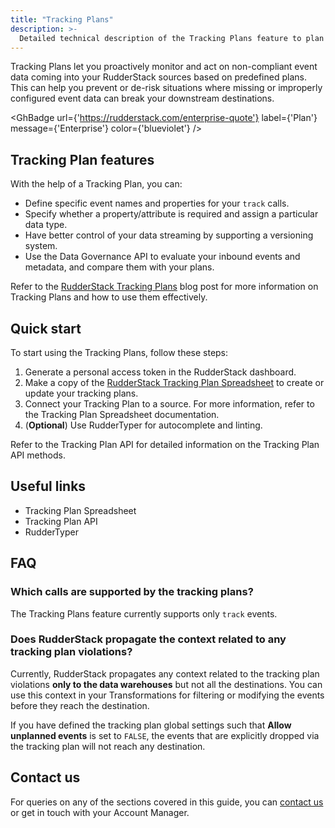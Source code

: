 ```yaml
---
title: "Tracking Plans"
description: >-
  Detailed technical description of the Tracking Plans feature to plan and monitor your event data.
---
```


Tracking Plans let you proactively monitor and act on non-compliant event data coming into your RudderStack sources based on predefined plans. This can help you prevent or de-risk situations where missing or improperly configured event data can break your downstream destinations.

<GhBadge
  url={'https://rudderstack.com/enterprise-quote'}
  label={'Plan'}
  message={'Enterprise'}
  color={'blueviolet'}
/>

## Tracking Plan features

With the help of a Tracking Plan, you can:

* Define specific event names and properties for your `track` calls.
* Specify whether a property/attribute is required and assign a particular data type.
* Have better control of your data streaming by supporting a versioning system.
* Use the <Link to="/data-governance/rudderstack-data-governance-api">Data Governance API</Link> to evaluate your inbound events and metadata, and compare them with your plans.

<div class="infoBlock">
Refer to the <a href="https://rudderstack.com/blog/dogfooding-at-rudderstack-tracking-plans-part-1/">RudderStack Tracking Plans</a> blog post for more information on Tracking Plans and how to use them effectively.
</div>

## Quick start

To start using the Tracking Plans, follow these steps:

1. Generate a <Link to="/rudderstack-api/personal-access-tokens">personal access token</Link> in the RudderStack dashboard.
2. Make a copy of the [RudderStack Tracking Plan Spreadsheet](https://docs.google.com/spreadsheets/d/1QnCY3dbzyz2InB68W3AGIJshsuY3Zu8WA3AfMMxIzAQ/edit#gid=1810167975) to create or update your tracking plans.
3. Connect your Tracking Plan to a source. For more information, refer to the <Link to="/data-governance/tracking-plans/tracking-plan-spreadsheet/#linking-tracking-plan-to-a-source">Tracking Plan Spreadsheet</Link> documentation.
4. (**Optional**) Use <Link to="/data-governance/ruddertyper">RudderTyper</Link> for autocomplete and linting.

<div class="infoBlock">
Refer to the <Link to="/rudderstack-api/tracking-plan-api">Tracking Plan API</Link> for detailed information on the Tracking Plan API methods.
</div>

## Useful links

- <Link to="/features/data-governance/tracking-plans/tracking-plan-spreadsheet/">Tracking Plan Spreadsheet</Link>
- <Link to="/api/tracking-plan-api/">Tracking Plan API</Link>
- <Link to="/features/data-governance/ruddertyper/">RudderTyper</Link>

## FAQ

### Which calls are supported by the tracking plans?

The Tracking Plans feature currently supports only <Link to="/rudderstack-api/api-specification/rudderstack-spec/track">`track`</Link> events.

### Does RudderStack propagate the context related to any tracking plan violations?

Currently, RudderStack propagates any context related to the tracking plan violations **only to the data warehouses** but not all the destinations. You can use this context in your <Link to="/transformations">Transformations</Link> for filtering or modifying the events before they reach the destination.

If you have defined the <Link to="/data-governance/tracking-plans/tracking-plan-spreadsheet/#global-settings">tracking plan global settings</Link> such that **Allow unplanned events** is set to `FALSE`, the events that are explicitly dropped via the tracking plan will not reach any destination.

## Contact us

For queries on any of the sections covered in this guide, you can [contact us](mailto:%20docs@rudderstack.com) or get in touch with your Account Manager.
